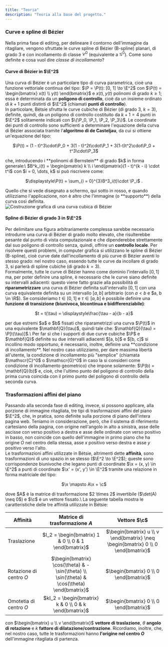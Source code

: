 ```yaml
---
title: "Teoria"
description: "Teoria alla base del progetto."
---
```


### Curve e spline di Bézier
Nella prima fase di editing, per delineare il contorno dell'immagine da ritagliare, 
vengono sfruttate le curve spline di Bézier (B-spline) planari, 
di grado 3 e con incollamento di classe $\mathscr{C}^0$ (equivalente a $\mathscr{G}^0$).
Come sono definite e cosa vuol dire _classe di incollamento_?

#### Curve di Bézier in $\E^2$
Una curva di Bézier è un particolare tipo di curva parametrica, cioè una funzione vettoriale continua del tipo:
$\P = \P(t): [0, 1] \to \E^2$ con $\P(t) = \begin{bmatrix} x(t) \\ y(t) \end{bmatrix}$ e
$x(t), y(t)$ polinomi di grado $k \geq 1$; essa è determinata da un **poligono di controllo**, cioè da un insieme ordinato
di $k + 1$ punti distinti di $\E^2$ (chiamati **punti di controllo**).\
In particolare, Bétsie sfrutta le curve cubiche di Bézier (di grado 3, $k = 3$), definite, quindi, da un poligono
di controllo costituito da $k + 1 = 4$ punti in $\E^2$ solitamente indicati con $\{\P_0, \P_1, \P_2, \P_3\}$. 
Le coordinate dei punti di controllo sono sufficienti a determinare l'equazione della curva di Bézier associata 
tramite l'**algoritmo di de Casteljau**, da cui si ottiene un'equazione del tipo:
<p style="text-align: center;">$\P(t) = (1 - t)^3\cdot\P_0 + 3(1 - t)^2t\cdot\P_1 + 3(1-t)t^2\cdot\P_0 + t^3\cdot\P_3$</p>
che, introducendo i **polinomi di Bernstein** di grado $k$ in forma generale:\
$B^k_i(t) = \begin{pmatrix} k \\ i \end{pmatrix}(1 - t)^{k - i} \cdot t^i$ con $i = 0, \dots, k$ si può riscrivere come:
<p style="text-align: center;">$\displaystyle\P(t) = \sum_{i = 0}^{3}B^3_i(t)\cdot \P_i$ .</p>
Quello che si vede disegnato a schermo, qui sotto in rosso, e quando utilizziamo l'applicazione, 
non è altro che l'immagine (o **supporto**) della curva così definita.

<img src="/bezier_3.gif" alt="Costruzione grafica di una curva cubica di Bézier" style="display:block; margin-left: auto; margin-right: auto;"/>

#### Spline di Bézier di grado 3 in $\E^2$
Per delimitare una figura arbitrariamente complessa sarebbe necessario introdurre una curva di Bézier di grado 
molto elevato, che risulterebbe pesante dal punto di vista computazionale e che dipenderebbe strettamente
dal suo poligono di controllo senza, quindi, offrire un **controllo locale**. Per
risolvere questi problemi, in computer grafica si utilizzano le spline di Bézier (B-spline), cioè curve date
dall'incollamento di più curve di Bézier aventi lo stesso grado: nel nostro caso, essendo tutte le curve da incollare di grado 3,
si parlerà di spline cubiche (di grado $k = 3$).\
Formalmente, tutte le curve di Bézier hanno come dominio l'intervallo $[0, 1]$ ma, per poter definire una spline,
è necessario che le curve siano definite su intervalli adiacenti: questo viene fatto grazie alla possibilità di 
**riparametrizzare** una curva di Bézier definita sull'intervallo $[0, 1]$ con una curva equivalente definita su un
intervallo $[a, b]$ arbitrario (con $a < b$ e $a, b \in \R$). Se consideriamo $t \in [0, 1]$ e $\tau \in [a, b]$ è possibile definire una **funzione di transizione
(biunivoca, bicontinua e bidifferenziabile)**:
<p style="text-align: center;">$t = t(\tau) = \displaystyle\frac{\tau - a}{b - a}$</p>
per due estremi $a$ e $b$ fissati che
riparametrizzi una curva $\P(t)$ in una equivalente $\mathbf{Q}(\tau)$, quindi tale che: $\mathbf{Q}(\tau) = \P[t(\tau)]$.\
Per far sì che i supporti di due curve cubiche $\P$ e $\mathbf{Q}$ definite su due intervalli adiacenti $[a, b]$ e $[b, c]$ 
si incollino modo opportuno, è necessario, inoltre, definire una **condizione di incollamento**.
Nel nostro caso utilizziamo, per dare massima libertà all'utente, la condizione di incollamento più "semplice" 
(chiamata $\mathscr{C}^0$ o $\mathscr{G}^0$ in caso la si consideri come condizione di incollamento geometrico) 
che impone solamente: $\P(b) = \mathbf{Q}(b)$ e, cioè, che l'ultimo punto del poligono di controllo
della prima curva coincida con il primo punto del poligono di controllo della seconda curva.


### Trasformazioni affini del piano
Passando alla seconda fase di editing, invece, si possono applicare, alla porzione di immagine ritagliata, tre tipi di trasformazioni
affini del piano $\E^2$, che, in pratica, sono definite sulla porzione di piano dell'intera pagina web. Teniamo in considerazione, però,
che il sistema di riferimento cartesiano della pagina, con origine nell'angolo in alto a sinistra, asse delle ascisse con verso positivo 
a destra e asse delle ordinate con verso positivo in basso, non coincide con quello dell'immagine in primo piano che ha origine $O$ nel centro
della stessa, asse $x$ positivo verso destra e asse $y$ positivo verso l'alto.\
Le trasformazioni affini utilizzate in Bétsie, altrimenti dette **affinità**, sono trasformazioni di uno spazio 
in se stesso ($\E^2 \to \E^2$); queste sono corrispondenze biunivoche che legano punti di coordinate $\x = (x, y) \in \E^2$ a punti di
coordinate $\x' = (x', y') \in \E^2$ tramite una relazione in forma matriciale del tipo:
<p style="text-align: center;">$\x \mapsto A\x + \c$</p> 
dove $A$ è la matrice di trasformazione $2 \times 2$ invertibile ($\det(A) \neq 0$)
e $\c$ è un vettore fissato.\
La seguente tabella mostra le caratteristiche delle tre affinità utilizzate in Bétsie:

| Affinità                  | Matrice di trasformazione $A$                                                               | Vettore $\c$                                                                     |
| ------------------------- | :-----------------------------------------------------------------------------------------: | :------------------------------------------------------------------------------: |
| Traslazione               | $I_2 = \begin{bmatrix} 1 & 0 \\ 0 & 1 \end{bmatrix}$                                        | $\begin{bmatrix} u \\ v \end{bmatrix} \neq \begin{bmatrix} 0 \\ 0 \end{bmatrix}$ |
| Rotazione di centro $O$   | $\begin{bmatrix} \cos(\theta) & -\sin(\theta) \\ \sin(\theta) & \cos(\theta) \end{bmatrix}$ | $\begin{bmatrix} 0 \\ 0 \end{bmatrix}$                                           |
| Omotetia di centro $O$    | $kI_2 = \begin{bmatrix} k & 0 \\ 0 & k \end{bmatrix}$                                       | $\begin{bmatrix} 0 \\ 0 \end{bmatrix}$                                           |

con $\begin{bmatrix} u \\ v \end{bmatrix}$ **vettore di traslazione**, $\theta$ **angolo di rotazione** e $k$ **fattore di 
dilatazione/contrazione**. Ricordiamo, inoltre, che, nel nostro caso, tutte le trasformazioni hanno **l'origine nel centro $O$** 
dell'immagine ritagliata di partenza.